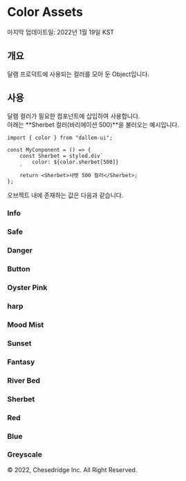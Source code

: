 
<Meta title="styles/Colors" component={color} />

# Color Assets

마지막 업데이트일: 2022년 1월 19일 KST

## 개요

달램 프로덕트에 사용되는 컬러를 모아 둔 Object입니다.

## 사용

달램 컬러가 필요한 컴포넌트에 삽입하여 사용합니다. <br />
아래는 **Sherbet 컬러(바리에이션 500)**을 불러오는 예시입니다.

```
import { color } from "dallem-ui";

const MyConponent = () => {
    const Sherbet = styled.div`
        color: ${color.sherbet[500]}
    `
    return <Sherbet>샤벳 500 컬러</Sherbet>;
};
```

오브젝트 내에 존재하는 값은 다음과 같습니다.

### Info

<Colors color={color.info} />

### Safe

<Colors color={color.safe} />

### Danger

<Colors color={color.danger} />

### Button

<Colors color={color.button} />

### Oyster Pink

<Colors color={color.oysterPink} />

### harp

<Colors color={color.harp} />

### Mood Mist

<Colors color={color.moodMist} />

### Sunset

<Colors color={color.sunset} />

### Fantasy

<Colors color={color.fantasy} />

### River Bed

<Colors color={color.riverBed} />

### Sherbet

<Colors color={color.sherbet} />

### Red

<Colors color={color.red} />

### Blue

<Colors color={color.blue} />

### Greyscale

<Colors color={color.greyscale} />

&copy; 2022, Chesedridge Inc. All Right Reserved.
